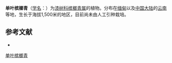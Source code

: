 {{Speciesbox
| name = 单叶槟榔青
| status = 
| status_system = 
| image =
| genus = Spondias
| species = haplophylla
| authority = Airy-Shaw et Forman
}}

'''单叶槟榔青'''（[[学名|学名]]：{{lang|la|''Spondias haplophylla''}}）为[[漆树科|漆树科]][[槟榔青属|槟榔青属]]的植物。分布在[[缅甸|缅甸]]以及[[中国大陆|中国大陆]]的[[云南|云南]]等地，生长于海拔1,500米的地区，目前尚未由人工引种栽培。

== 参考文献 ==
<div class="references-small">
* {{cite web| url =http://www.bioinfo.cn/db05/KmzwSpecies.php?action=view&id=165| title =单叶槟榔青| work =《中国高等植物数据库全库》| publisher =中国科学院微生物研究所| author =昆明植物研究所| accessdate =2009-02-21| deadurl =yes| archiveurl =https://web.archive.org/web/20160305025452/http://www.bioinfo.cn/db05/KmzwSpecies.php?action=view&id=165| archivedate =2016-03-05}}
</div>
{{Taxonbar|from=Q10906201}}

[[Category:槟榔青属|单叶槟榔青]]


{{植物小作品}}